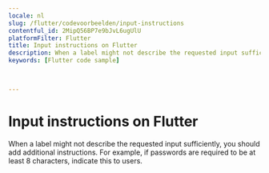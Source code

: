 ```yaml
---
locale: nl
slug: /flutter/codevoorbeelden/input-instructions
contentful_id: 2MipQ56BP7e9bJvL6ugUlU
platformFilter: Flutter
title: Input instructions on Flutter
description: When a label might not describe the requested input sufficiently, you should add additional instructions.
keywords: [Flutter code sample]


	
---
```


# Input instructions on Flutter

When a label might not describe the requested input sufficiently, you should add additional instructions. For example, if passwords are required to be at least 8 characters, indicate this to users.

<CodeSample id="input-instructions" locale="nl" platform="flutter"/>